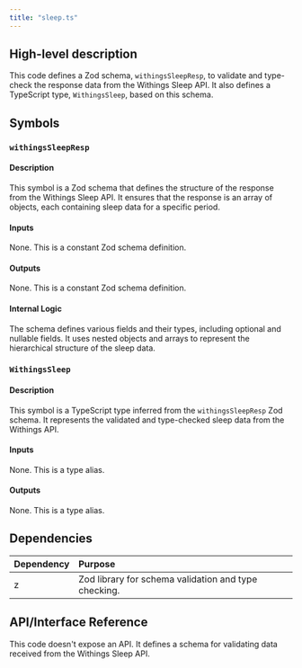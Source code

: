 ```yaml
---
title: "sleep.ts"
---
```


## High-level description
This code defines a Zod schema, `withingsSleepResp`, to validate and type-check the response data from the Withings Sleep API. It also defines a TypeScript type, `WithingsSleep`, based on this schema.

## Symbols

### `withingsSleepResp`
#### Description
This symbol is a Zod schema that defines the structure of the response from the Withings Sleep API. It ensures that the response is an array of objects, each containing sleep data for a specific period.

#### Inputs
None. This is a constant Zod schema definition.

#### Outputs
None. This is a constant Zod schema definition.

#### Internal Logic
The schema defines various fields and their types, including optional and nullable fields. It uses nested objects and arrays to represent the hierarchical structure of the sleep data.

### `WithingsSleep`
#### Description
This symbol is a TypeScript type inferred from the `withingsSleepResp` Zod schema. It represents the validated and type-checked sleep data from the Withings API.

#### Inputs
None. This is a type alias.

#### Outputs
None. This is a type alias.

## Dependencies
| Dependency | Purpose |
|:-----------|:--------|
| z | Zod library for schema validation and type checking. |

## API/Interface Reference
This code doesn't expose an API. It defines a schema for validating data received from the Withings Sleep API.
